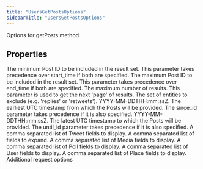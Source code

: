 ```yaml
---
title: "UsersGetPostsOptions"
sidebarTitle: "UsersGetPostsOptions"
---
```


Options for getPosts method

## Properties

<ParamField name="sinceId" type="string">
The minimum Post ID to be included in the result set. This parameter takes precedence over start_time if both are specified.
</ParamField>





<ParamField name="untilId" type="string">
The maximum Post ID to be included in the result set. This parameter takes precedence over end_time if both are specified.
</ParamField>





<ParamField name="maxResults" type="number">
The maximum number of results.
</ParamField>





<ParamField name="paginationToken" type="string">
This parameter is used to get the next 'page' of results.
</ParamField>





<ParamField name="exclude" type="any[]">
The set of entities to exclude (e.g. 'replies' or 'retweets').
</ParamField>





<ParamField name="startTime" type="string">
YYYY-MM-DDTHH:mm:ssZ. The earliest UTC timestamp from which the Posts will be provided. The since_id parameter takes precedence if it is also specified.
</ParamField>





<ParamField name="endTime" type="string">
YYYY-MM-DDTHH:mm:ssZ. The latest UTC timestamp to which the Posts will be provided. The until_id parameter takes precedence if it is also specified.
</ParamField>





<ParamField name="tweetfields" type="any[]">
A comma separated list of Tweet fields to display.
</ParamField>





<ParamField name="expansions" type="any[]">
A comma separated list of fields to expand.
</ParamField>





<ParamField name="mediafields" type="any[]">
A comma separated list of Media fields to display.
</ParamField>





<ParamField name="pollfields" type="any[]">
A comma separated list of Poll fields to display.
</ParamField>





<ParamField name="userfields" type="any[]">
A comma separated list of User fields to display.
</ParamField>





<ParamField name="placefields" type="any[]">
A comma separated list of Place fields to display.
</ParamField>





<ParamField name="requestOptions" type="[RequestOptions](/xdks/typescript/reference/interfaces/RequestOptions)">
Additional request options
</ParamField>



